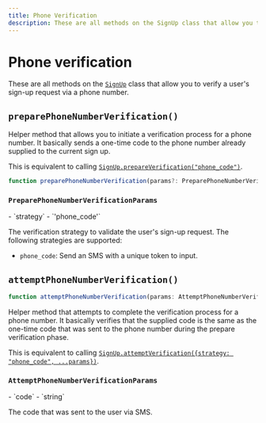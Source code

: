 ```yaml
---
title: Phone Verification
description: These are all methods on the SignUp class that allow you to verify a user's sign-up request via a phone number.
---
```


# Phone verification

These are all methods on the [`SignUp`][signup-ref] class that allow you to verify a user's sign-up request via a phone number.

## `preparePhoneNumberVerification()`

Helper method that allows you to initiate a verification process for a phone number. It basically sends a one-time code to the phone number already supplied to the current sign up.

This is equivalent to calling [`SignUp.prepareVerification("phone_code")`](/docs/references/javascript/sign-up/verification#prepare-verification).

```typescript {{ prettier: false }}
function preparePhoneNumberVerification(params?: PreparePhoneNumberVerificationParams): Promise<SignUpResource>;
```

### `PreparePhoneNumberVerificationParams`

<Properties>
  - `strategy`
  - `'phone_code'`

  The verification strategy to validate the user's sign-up request. The following strategies are supported:

  - `phone_code`: Send an SMS with a unique token to input.
</Properties>

## `attemptPhoneNumberVerification()`

```typescript {{ prettier: false }}
function attemptPhoneNumberVerification(params: AttemptPhoneNumberVerificationParams): Promise<SignUpResource>;
```

Helper method that attempts to complete the verification process for a phone number. It basically verifies that the supplied code is the same as the one-time code that was sent to the phone number during the prepare verification phase.

This is equivalent to calling [`SignUp.attemptVerification({strategy: "phone_code", ...params})`](/docs/references/javascript/sign-up/verification#attempt-verification).

### `AttemptPhoneNumberVerificationParams`

<Properties>
  - `code`
  - `string`

  The code that was sent to the user via SMS.
</Properties>

[signup-ref]: /docs/references/javascript/sign-up/sign-up
